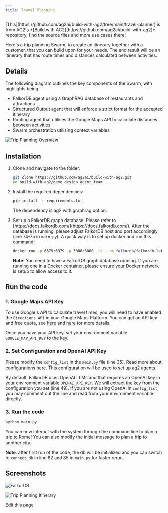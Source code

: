 ```yaml
---
title: Travel Planning
---
```


<Tip>
[This](https://github.com/ag2ai/build-with-ag2/tree/main/travel-planner) is from AG2's *[Build with AG2](https://github.com/ag2ai/build-with-ag2)* repository, find the source files and more use cases there!
</Tip>

Here's a trip planning Swarm, to create an itinerary together with a customer, that you can build upon for your needs. The end result will be an itinerary that has route times and distances calculated between activities.

## Details

The following diagram outlines the key components of the Swarm, with highlights being:

- FalkorDB agent using a GraphRAG database of restaurants and attractions
- Structured Output agent that will enforce a strict format for the accepted itinerary
- Routing agent that utilises the Google Maps API to calculate distances between activities
- Swarm orchestration utilising context variables

![Trip Planning Overview](./assets/travel-planning-overview.png)

## Installation
1. Clone and navigate to the folder:
    ```bash
    git clone https://github.com/ag2ai/build-with-ag2.git
    cd build-with-ag2/game_design_agent_team
    ```
2. Install the required dependencies:
    ```bash
    pip install -r requirements.txt
    ```
    The dependency is ag2 with graphrag option.

3. Set up a FalkorDB graph database. Please refer to [https://docs.falkordb.com/](https://docs.falkordb.com/). After the database is running, please adjust FalkorDB host and port accordingly (line 74-75 in `main.py`). A quick way is to set up docker and run this command:

    ```bash
    docker run -p 6379:6379 -p 3000:3000 -it --rm falkordb/falkordb:latest
    ```
    **Note:** You need to have a FalkorDB graph database running. If you are running one in a Docker container, please ensure your Docker network is setup to allow access to it.




## Run the code

### 1. Google Maps API Key

To use Google's API to calculate travel times, you will need to have enabled the `Directions API` in your Google Maps Platform. You can get an API key and free quota, see [here](https://developers.google.com/maps/documentation/directions/overview) and [here](https://developers.google.com/maps/get-started) for more details.

Once you have your API key, set your environment variable `GOOGLE_MAP_API_KEY` to the key.

### 2. Set Configuration and OpenAI API Key

Please modify the `config_list` in the `main.py` file (line 35). Read more about configurations [here](/docs/user-guide/advanced-concepts/llm-configuration-deep-dive). This configuration will be used to set up ag2 agents.

By default, FalkorDB uses OpenAI LLMs and that requires an OpenAI key in your environment variable `OPENAI_API_KEY`. We will extract the key from the configuration you set (line 49). If you are not using OpenAI in `config_list`, you may comment out the line and read from your environment variable directly.


### 3. Run the code
```bash
python main.py
```

You can now interact with the system through the command line to plan a trip to Rome! You can also modify the initial message to plan a trip to another city.

**Note**: after first run of the code, the db will be initialized and you can switch to `connect_db` in line 82 and 85 in `main.py` for faster rerun.

## Screenshots

![FalkorDB](./assets/travel-planning-falkordb.png)

![Trip Planning Itinerary](./assets/travel-planning-itinerary.png)

<div className="edit-url-container">
    <a className="edit-url" href="https://github.com/ag2ai/ag2/edit/main/website/docs/use-cases/use-cases/travel-planning.mdx" target='_blank'><Icon icon="pen" iconType="solid" size="13px"/> Edit this page</a>
</div>
